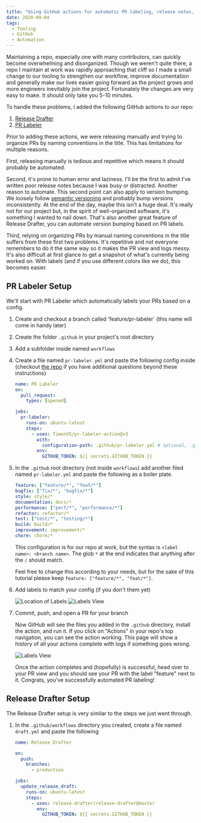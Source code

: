 ```yaml
---
title: "Using GitHub actions for automatic PR labeling, release notes, and version bumping"
date: 2020-09-04
tags:
  - Tooling
  - GitHub
  - Automation
---
```


Maintaining a repo, especially one with many contributors, can quickly become overwhelming and disorganized. Though we weren't quite there, a repo I maintain at work was rapidly approaching that cliff so I made a small change to our tooling to strengthen our workflow, improve documentation and generally make our lives easier going forward as the project grows and more engineers inevitably join the project. Fortunately the changes are very easy to make. It should only take you 5-10 minutes.

To handle these problems, I added the following GitHub actions to our repo:

1. [Release Drafter](https://github.com/release-drafter/release-drafter)
2. [PR Labeler](https://github.com/TimonVS/pr-labeler-action)

Prior to adding these actions, we were releasing manually and trying to organize PRs by naming conventions in the title. This has limitations for multiple reasons.

First, releasing manually is tedious and repetitive which means it should probably be automated.

Second, it's prone to human error and laziness. I'll be the first to admit I've written poor release notes because I was busy or distracted. Another reason to automate. This second point can also apply to version bumping. We loosely follow [semantic versioning](https://semver.org/) and probably bump versions inconsistently. At the end of the day, maybe this isn't a huge deal. It's really not for our project but, in the spirit of well-organized software, it's something I wanted to nail down. That's also another great feature of Release Drafter, you can automate version bumping based on PR labels.

Third, relying on organizing PRs by manual naming conventions in the title suffers from these first two problems. It's repetitive and not everyone remembers to do it the same way so it makes the PR view and logs messy. It's also difficult at first glance to get a snapshot of what's currently being worked on. With labels (and if you use different colors like we do), this becomes easier.

## PR Labeler Setup

We'll start with PR Labeler which automatically labels your PRs based on a config.

1. Create and checkout a branch called 'feature/pr-labeler` (this name will come in handy later)
2. Create the folder `.github` in your project's root directory
3. Add a subfolder inside named `workflows`
4. Create a file named `pr-labeler.yml` and paste the following config inside (checkout [the repo](https://github.com/TimonVS/pr-labeler-action) if you have additional questions beyond these instructions)

   ```yml
   name: PR Labeler
   on:
     pull_request:
       types: [opened]

   jobs:
     pr-labeler:
       runs-on: ubuntu-latest
       steps:
         - uses: TimonVS/pr-labeler-action@v3
           with:
             configuration-path: .github/pr-labeler.yml # optional, .github/pr-labeler.yml is the default value
           env:
             GITHUB_TOKEN: ${{ secrets.GITHUB_TOKEN }}
   ```

5. In the `.github` root directory (not inside `workflows`) add another filed named `pr-labeler.yml` and paste the following as a boiler plate.

   ```yml
   feature: ["feature/*", "feat/*"]
   bugfix: ["fix/*", "bugfix/*"]
   style: style/*
   documentation: docs/*
   performance: ["perf/*", "performance/*"]
   refactor: refactor/*
   test: ["test/*", "testing/*"]
   build: build/*
   improvement: improvement/*
   chore: chore/*
   ```

   This configuration is for our repo at work, but the syntax is `<label name>: <branch name>`. The glob `*` at the end indicates that anything after the `/` should match.

   Feel free to change this according to your needs, but for the sake of this tutorial please keep `feature: ["feature/*", "feat/*"]`.

6. Add labels to match your config (if you don't them yet)

   ![Location of Labels](./pr-labeler-1.png)
   ![Labels View](./pr-labeler-2.png)

7. Commit, push, and open a PR for your branch

   Now GitHub will see the files you added in the `.github` directory, install the action, and run it. If you click on "Actions" in your repo's top navigation, you can see the action working. This page will show a history of all your actions complete with logs if something goes wrong.

   ![Labels View](./pr-labeler-3.png)

   Once the action completes and (hopefully) is successful, head over to your PR view and you should see your PR with the label "feature" next to it. Congrats, you've successfully automated PR labeling!

## Release Drafter Setup

The Release Drafter setup is very similar to the steps we just went through.

1. In the `.github/workflows` directory you created, create a file named `draft.yml` and paste the following

   ```yml
   name: Release Drafter

   on:
     push:
       branches:
         - production

   jobs:
     update_release_draft:
       runs-on: ubuntu-latest
       steps:
         - uses: release-drafter/release-drafter@master
           env:
             GITHUB_TOKEN: ${{ secrets.GITHUB_TOKEN }}
   ```
